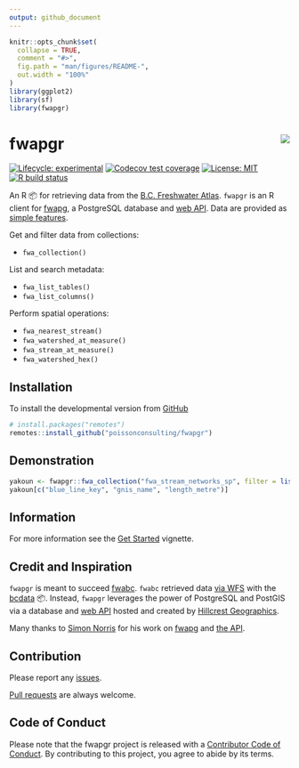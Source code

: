 ```yaml
---
output: github_document
---
```


<!-- README.md is generated from README.Rmd. Please edit that file -->

```r
knitr::opts_chunk$set(
  collapse = TRUE,
  comment = "#>",
  fig.path = "man/figures/README-",
  out.width = "100%"
)
library(ggplot2)
library(sf)
library(fwapgr)
```

# fwapgr <img src="man/figures/logo.png" align="right" />

<!-- badges: start -->
[![Lifecycle: experimental](https://img.shields.io/badge/lifecycle-experimental-orange.svg)](https://www.tidyverse.org/lifecycle/#experimental)
[![Codecov test coverage](https://codecov.io/gh/poissonconsulting/fwapgr/branch/master/graph/badge.svg)](https://codecov.io/gh/poissonconsulting/fwapgr?branch=master)
[![License: MIT](https://img.shields.io/badge/License-MIT-green.svg)](https://opensource.org/licenses/MIT)
[![R build status](https://github.com/poissonconsulting/fwapgr/workflows/R-CMD-check/badge.svg)](https://github.com/poissonconsulting/fwapgr/actions)
<!-- badges: end -->

An R 📦 for retrieving data from the [B.C. Freshwater Atlas](https://www2.gov.bc.ca/gov/content/data/geographic-data-services/topographic-data/freshwater). `fwapgr` is an R client for [fwapg](https://github.com/smnorris/fwapg), a PostgreSQL database and [web API](https://hillcrestgeo.ca/fwapg/). Data are provided as [simple features](https://github.com/r-spatial/sf).  

Get and filter data from collections:  

* `fwa_collection()`  

List and search metadata:  

* `fwa_list_tables()`  
* `fwa_list_columns()`  

Perform spatial operations:  

* `fwa_nearest_stream()`  
* `fwa_watershed_at_measure()`  
* `fwa_stream_at_measure()`  
* `fwa_watershed_hex()`  

## Installation

To install the developmental version from [GitHub](https://github.com/poissonconsulting/fwapgr)
```r
# install.packages("remotes")
remotes::install_github("poissonconsulting/fwapgr")
```

## Demonstration
```r
yakoun <- fwapgr::fwa_collection("fwa_stream_networks_sp", filter = list(gnis_name = 'Yakoun River'))
yakoun[c("blue_line_key", "gnis_name", "length_metre")]
```

## Information

For more information see the [Get Started](https://poissonconsulting.github.io/fwapgr/articles/fwapgr.html) vignette.

## Credit and Inspiration
`fwapgr` is meant to succeed [fwabc](https://github.com/poissonconsulting/fwabc). `fwabc` retrieved data [via WFS](https://openmaps.gov.bc.ca/geo/pub/wfs?service=WFS&version=2.0.0&request=GetFeature&typeName=WHSE_BASEMAPPING.FWA_LAKES_POLY&outputFormat=json&SRSNAME=epsg%3A3005&CQL_FILTER=GNIS_NAME_1=%27Quamichan%20Lake%27) with the [bcdata](https://github.com/bcgov/bcdata) 📦. Instead, `fwapgr` leverages the power of PostgreSQL and PostGIS via a database and [web API](https://hillcrestgeo.ca/fwapg/) hosted and created by [Hillcrest Geographics](https://hillcrestgeo.ca/main/).

Many thanks to [Simon Norris](https://github.com/smnorris/fwapg) for his work on [fwapg](https://github.com/smnorris/fwapg) and [the API](https://hillcrestgeo.ca/fwapg/).

## Contribution

Please report any [issues](https://github.com/poissonconsulting/fwapgr/issues).

[Pull requests](https://github.com/poissonconsulting/fwapgr/pulls) are always welcome.

## Code of Conduct

Please note that the fwapgr project is released with a [Contributor Code of Conduct](https://contributor-covenant.org/version/2/0/CODE_OF_CONDUCT.html). By contributing to this project, you agree to abide by its terms.
